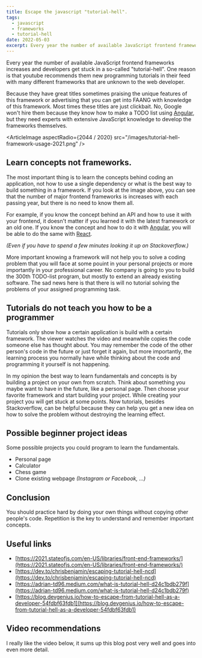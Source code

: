 ```yaml
---
title: Escape the javascript "tutorial-hell".
tags:
  - javascript
  - frameworks
  - tutorial-hell
date: 2022-05-03
excerpt: Every year the number of available JavaScript frontend frameworks increases and developers get stuck in the so-called "tutorial-hell". This article aims to show ways to escape it.
---
```


Every year the number of available JavaScript frontend frameworks increases and developers get stuck in a so-called "tutorial-hell".
One reason is that youtube recommends them new programming tutorials in their feed with many different frameworks that are unknown to the web developer.

Because they have great titles sometimes praising the unique features of this framework or advertising that you can get into FAANG with knowledge of this framework.
Most times these titles are just clickbait. No, Google won't hire them because they know how to make a TODO list using [Angular](https://angular.io/), but they need experts with
extensive JavaScript knowledge to develop the frameworks themselves.

<ArticleImage
  aspectRadio={2044 / 2020}
  src="/images/tutorial-hell-framework-usage-2021.png"
/>

## Learn concepts not frameworks.

The most important thing is to learn the concepts behind coding an application, not how to use a single dependency or what is the best way to build something in a framework.
If you look at the image above, you can see that the number of major frontend frameworks is increases with each passing year, but there is no need to know them all.

For example, if you know the concept behind an API and how to use it with your frontend, it doesn't matter if you learned it with the latest framework or an old one.
If you know the concept and how to do it with [Angular](https://angular.io/), you will be able to do the same with [React](https://reactjs.org/).

_(Even if you have to spend a few minutes looking it up on Stackoverflow.)_

More important knowing a framework will not help you to solve a coding problem that you will face at some pouint in your personal projects or more importantly in your professional career.
No company is going to you to build the 300th TODO-list program, but mostly to extend an already existing software. The sad news here is that there is will no tutorial solving the problems of your assigned programming task.

## Tutorials do not teach you how to be a programmer

Tutorials only show how a certain application is build with a certain framework. The viewer watches the video and meanwhile copies the code someone else has thought about.
You may remember the code of the other person's code in the future or just forget it again, but more importantly, the learning process you normally have while thinking
about the code and programming it yourself is not happening.

In my opinion the best way to learn fundamentals and concepts is by building a project on your own from scratch.
Think about something you maybe want to have in the future, like a personal page.
Then choose your favorite framework and start building your project.
While creating your project you will get stuck at some points.
Now tutorials, besides Stackoverflow, can be helpful because they can help you get a new idea on how to solve the problem without destroying the learning effect.

## Possible beginner project ideas

Some possible projects you could program to learn the fundamentals.

- Personal page
- Calculator
- Chess game
- Clone existing webpage _(Instagram or Facebook, ...)_

## Conclusion

You should practice hard by doing your own things without copying other people's code. Repetition is the key to understand and remember important concepts.


## Useful links

- [https://2021.stateofjs.com/en-US/libraries/front-end-frameworks/](https://2021.stateofjs.com/en-US/libraries/front-end-frameworks/)
- [https://dev.to/chrisbenjamin/escaping-tutorial-hell-ncd](https://dev.to/chrisbenjamin/escaping-tutorial-hell-ncd)
- [https://adrian-td96.medium.com/what-is-tutorial-hell-d24c1bdb279f](https://adrian-td96.medium.com/what-is-tutorial-hell-d24c1bdb279f)
- [https://blog.devgenius.io/how-to-escape-from-tutorial-hell-as-a-developer-54fdbf63fdb1](https://blog.devgenius.io/how-to-escape-from-tutorial-hell-as-a-developer-54fdbf63fdb1)

## Video recommendations

I really like the video below, it sums up this blog post very well and goes into even more detail.

<YouTube id="kedlCFBoKM8" />
